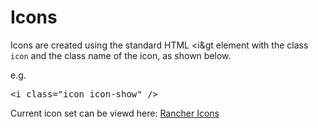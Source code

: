 
<style>{`
.sb-icons {
  // display: flex;
}

.sb-icon {
  display: inline-flex;
  flex-direction: column;
  align-items: center;
  justify-content: center;
  border: 1px solid #777;
  margin: 5px;
  border-radius: 5px;
  width: 220px;
  height: 100px;
}

.sb-icon > i {
  margin-top: 10px;
  font-size: 32px;
  line-height: 32px;
  width: 32px;
  height: 32px;
}
`}</style>

<Meta title="Foundation/Icons" />

# Icons

Icons are created using the standard HTML &lt;i&gt element with the class `icon` and the class name of the icon, as shown below.

e.g.

<pre>&lt;i class="icon icon-show" /&gt;</pre>

<p>Current icon set can be viewd here: <a href="https://rancher.github.io/icons/" target="_blank">Rancher Icons</a></p>
<br/><br/>
